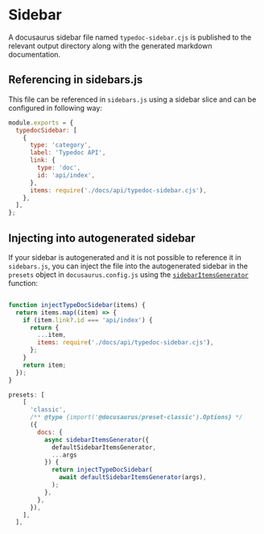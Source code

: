
# Sidebar

A docusaurus sidebar file named `typedoc-sidebar.cjs` is published to the relevant output directory along with the generated markdown documentation.

## Referencing in sidebars.js

This file can be referenced in `sidebars.js` using a sidebar slice and can be configured in following way:

```js filename="sidebars.js"
module.exports = {
  typedocSidebar: [
    {
      type: 'category',
      label: 'Typedoc API',
      link: {
        type: 'doc',
        id: 'api/index',
      },
      items: require('./docs/api/typedoc-sidebar.cjs'),
    },
  ],
};
```

## Injecting into autogenerated sidebar

If your sidebar is autogenerated and it is not possible to reference it in `sidebars.js`,
you can inject the file into the autogenerated sidebar in the `presets` object in `docusaurus.config.js`
using the [`sidebarItemsGenerator`](https://docusaurus.io/docs/next/sidebar/autogenerated#customize-the-sidebar-items-generator) function:

```js filename="docusaurus.config.js"

function injectTypeDocSidebar(items) {
  return items.map((item) => {
    if (item.link?.id === 'api/index') {
      return {
        ...item,
        items: require('./docs/api/typedoc-sidebar.cjs'),
      };
    }
    return item;
  });
}

presets: [
    [
      'classic',
      /** @type {import('@docusaurus/preset-classic').Options} */
      ({
        docs: {
          async sidebarItemsGenerator({
            defaultSidebarItemsGenerator,
            ...args
          }) {
            return injectTypeDocSidebar(
              await defaultSidebarItemsGenerator(args),
            );
          },
        },
      }),
    ],
  ],

```
